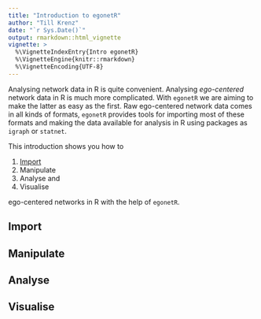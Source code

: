 ```yaml
---
title: "Introduction to egonetR"
author: "Till Krenz"
date: "`r Sys.Date()`"
output: rmarkdown::html_vignette
vignette: >
  %\VignetteIndexEntry{Intro egonetR}
  %\VignetteEngine{knitr::rmarkdown}
  %\VignetteEncoding{UTF-8}
---
```


Analysing network data in R is quite convenient. Analysing *ego-centered* network data in R is much more complicated. With `egonetR` we are aiming to make the latter as easy as the first. Raw ego-centered network data comes in all kinds of formats, `egonetR` provides tools for importing most of these formats and making the data available for analysis in R using packages as `igraph` or `statnet`.

This introduction shows you how to

1. [Import](import.html)
2. Manipulate
3. Analyse and
4. Visualise

ego-centered networks in R with the help of `egonetR`.

## Import


## Manipulate

## Analyse

## Visualise
